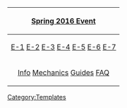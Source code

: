 {|  class="mw-collapsible wikitable hide-in-tabview" id="spring-2016-event-nav" align=center
! align=center | [[Spring 2016 Event]]
|-
| align=center | [[Spring 2016 Event/E-1|E-1]] [[Spring 2016 Event/E-2|E-2]] [[Spring 2016 Event/E-3|E-3]] [[Spring 2016 Event/E-4|E-4]] [[Spring 2016 Event/E-5|E-5]] [[Spring 2016 Event/E-6|E-6]] [[Spring 2016 Event/E-7|E-7]]
|-
| align=center | [[Spring 2016 Event/Info|Info]] [[Spring 2016 Event/Mechanics|Mechanics]] [[Spring 2016 Event/Guides|Guides]] [[Spring 2016 Event/FAQ|FAQ]]
|}<noinclude>[[Category:Templates]]</noinclude>